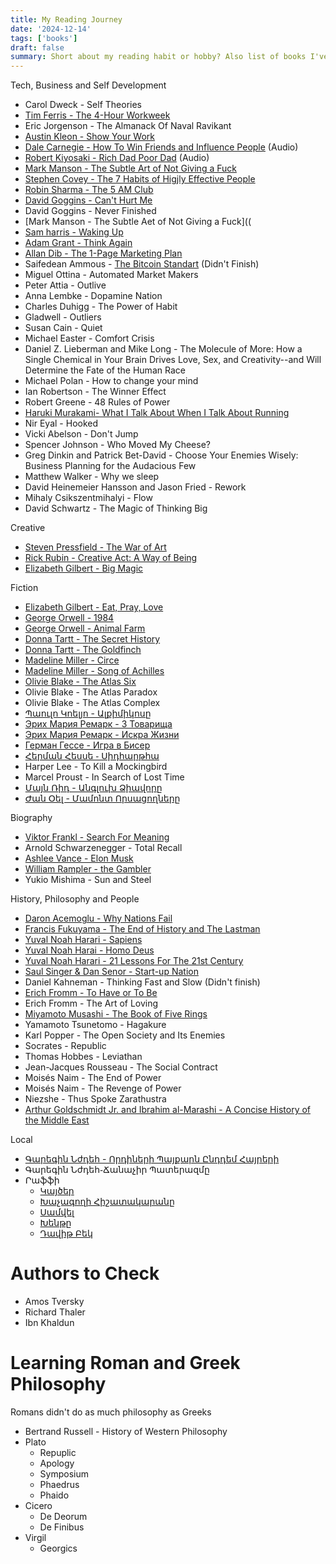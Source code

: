 ```yaml
---
title: My Reading Journey
date: '2024-12-14'
tags: ['books']
draft: false
summary: Short about my reading habit or hobby? Also list of books I've read and I am gonna read
---
```





Tech, Business and Self Development
* Carol Dweck - Self Theories
* [Tim Ferris - The 4-Hour Workweek]()
* Eric Jorgenson - The Almanack Of Naval Ravikant
* [Austin Kleon - Show Your Work]()
* [Dale Carnegie - How To Win Friends and Influence People]() (Audio)
* [Robert Kiyosaki - Rich Dad Poor Dad]() (Audio)
* [Mark Manson - The Subtle Art of Not Giving a Fuck]()
* [Stephen Covey - The 7 Habits of Higjly Effective People]()
* [Robin Sharma - The 5 AM Club]()
* [David Goggins - Can't Hurt Me]()
* David Goggins - Never Finished
* [Mark Manson - The Subtle Aet of Not Giving a Fuck]((
* [Sam harris - Waking Up]()
* [Adam Grant - Think Again]()
* [Allan Dib - The 1-Page Marketing Plan](https://artamuses.vercel.app/blog/the-1-page-marketing-plan-book-review)
* Saifedean Ammous - [The Bitcoin Standart](https://artamuses.vercel.app/blog/the-bitcoin-standard-book-review) (Didn't Finish)
* Miguel Ottina - Automated Market Makers
* Peter Attia - Outlive
* Anna Lembke - Dopamine Nation
* Charles Duhigg - The Power of Habit
* Gladwell - Outliers 
* Susan Cain - Quiet
* Michael Easter - Comfort Crisis
* Daniel Z. Lieberman and Mike Long - The Molecule of More: How a Single Chemical in Your Brain Drives Love, Sex, and Creativity--and Will Determine the Fate of the Human Race
* Michael Polan - How to change your mind 
* Ian Robertson - The Winner Effect
* Robert Greene - 48 Rules of Power
* [Haruki Murakami- What I Talk About When I Talk About Running]()
* Nir Eyal - Hooked
* Vicki Abelson - Don't Jump
* Spencer Johnson - Who Moved My Cheese?
* Greg Dinkin and Patrick Bet-David - Choose Your Enemies Wisely: Business Planning for the Audacious Few
* Matthew Walker - Why we sleep
* David Heinemeier Hansson and Jason Fried - Rework
* Mihaly Csikszentmihalyi - Flow 
* David Schwartz - The Magic of Thinking Big



  
 

Creative
* [Steven Pressfield - The War of Art]()
* [Rick Rubin - Creative Act: A Way of Being]()
* [Elizabeth Gilbert - Big Magic]()

Fiction
* [Elizabeth Gilbert - Eat, Pray, Love]()
* [George Orwell - 1984]()
* [George Orwell - Animal Farm]()
* [Donna Tartt - The Secret History]()
* [Donna Tartt - The Goldfinch]()
* [Madeline Miller - Circe]()
* [Madeline Miller - Song of Achilles]()
* [Olivie Blake - The Atlas Six]()
* Olivie Blake - The Atlas Paradox
* Olivie Blake - The Atlas Complex
* [Պաուլո Կոելյո - Ալքիմիկոսը]()
* [Эрих Мария Ремарк - 3 Товарища]()
* [Эрих Мария Ремарк - Искра Жизни]()
* [Герман Гессе - Игра в Бисер]()
* [Հերման Հեսսե ֊ Սիդհարթհա]()
* Harper Lee - To Kill a Mockingbird
* Marcel Proust - In Search of Lost Time
* [Մայն Ռիդ - Անգլուխ Ձիավորը]()
* [Ժան Օել - Մամոնտ Որսացողները]()


Biography
* [Viktor Frankl - Search For Meaning]()
* Arnold Schwarzenegger -  Total Recall
* [Ashlee Vance - Elon Musk]()
* [William Rampler - the Gambler]()
* Yukio Mishima - Sun and Steel


History, Philosophy and People
* [Daron Acemoglu - Why Nations Fail]()
* [Francis Fukuyama - The End of History and The Lastman]()
* [Yuval Noah Harari - Sapiens]()
* [Yuval Noah Harai - Homo Deus]()
* [Yuval Noah Harari - 21 Lessons For The 21st Century]() 
* [Saul Singer & Dan Senor - Start-up Nation]()
* Daniel Kahneman - Thinking Fast and Slow (Didn't finish)
* [Erich Fromm - To Have or To Be]()
* Erich Fromm - The Art of Loving
* [Miyamoto Musashi - The Book of Five Rings]()
* Yamamoto Tsunetomo - Hagakure
* Karl Popper - The Open Society and Its Enemies
* Socrates - Republic
* Thomas Hobbes - Leviathan
* Jean-Jacques Rousseau - The Social Contract
* Moisés Naim - The End of Power
* Moisés Naim - The Revenge of Power
* Niezshe - Thus Spoke Zarathustra
* [Arthur Goldschmidt Jr. and Ibrahim al-Marashi - A Concise History of the Middle East]()




Local
* [Գարեգին Նժդեհ - Որդիների Պայքարն Ընդդեմ Հայրերի]()
* Գարեգին Նժդեհ֊Ճանաչիր Պատերազմը 
* Րաֆֆի
    * [Կայծեր]()
    * [Խաչագողի Հիշատակարանը]()
    * [Սամվել]()
    * [Խենթը]()
    * [Դավիթ Բեկ]()
  

# Authors to Check
* Amos Tversky
* Richard Thaler
* Ibn Khaldun

# Learning Roman and Greek Philosophy
Romans didn't do as much philosophy as Greeks

* Bertrand Russell - History of Western Philosophy
* Plato
     * Repuplic
     * Apology
     * Symposium
     * Phaedrus
     * Phaido
* Cicero
   * De Deorum
   * De Finibus
* Virgil
   * Georgics

